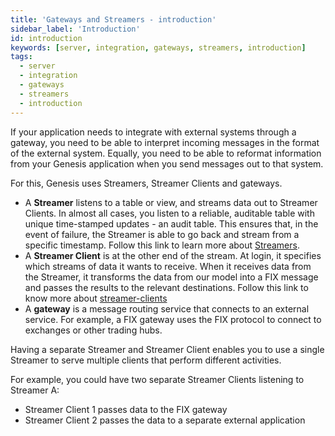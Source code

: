```yaml
---
title: 'Gateways and Streamers - introduction'
sidebar_label: 'Introduction'
id: introduction
keywords: [server, integration, gateways, streamers, introduction]
tags:
  - server
  - integration
  - gateways
  - streamers
  - introduction
---
```

If your application needs to integrate with external systems through a gateway, you need to be able to interpret incoming messages in the format of the external system. Equally, you need to be able to reformat information from your Genesis application when you send messages out to that system.

For this, Genesis uses Streamers, Streamer Clients and gateways.

* A **Streamer** listens to a table or view, and streams data out to Streamer Clients. In almost all cases, you listen to a reliable, auditable table with unique time-stamped updates - an audit table. This ensures that, in the event of failure, the Streamer is able to go back and stream from a specific timestamp.
  Follow this link to learn more about [Streamers](/03_server/11_integration/04_gateways-and-streamers/03_streamer.mdx).
* A **Streamer Client** is at the other end of the stream. At login, it specifies which streams of data it wants to receive. When it receives data from the Streamer, it transforms the data from our model into a FIX message and passes the results to the relevant destinations.
  Follow this link to know more about [streamer-clients](/03_server/11_integration/04_gateways-and-streamers/04_streamer-client.mdx)
* A **gateway** is a message routing service that connects to an external service. For example, a FIX gateway uses the FIX protocol to connect to exchanges or other trading hubs.

Having a separate Streamer and Streamer Client enables you to use a single Streamer to serve multiple clients that perform different activities.

For example, you could have two separate Streamer Clients listening to Streamer A:

* Streamer Client 1 passes data to the FIX gateway
* Streamer Client 2 passes the data to a separate external application


